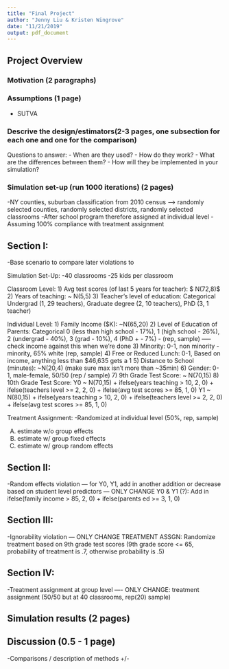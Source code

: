 ```yaml
---
title: "Final Project"
author: "Jenny Liu & Kristen Wingrove"
date: "11/21/2019"
output: pdf_document
---
```


## Project Overview

### Motivation (2 paragraphs)

### Assumptions (1 page)
- SUTVA

### Descrive the design/estimators(2-3 pages, one subsection for each one and one for the comparison)
Questions to answer:
- When are they used?
- How do they work?
- What are the differences between them?
- How will they be implemented in your simulation? 

### Simulation set-up (run 1000 iterations) (2 pages)
-NY counties, suburban classification from 2010 census --> 
randomly selected counties, randomly selected districts, randomly selected classrooms 
-After school program therefore assigned at individual level
-Assuming 100% compliance with treatment assignment

## Section I:
-Base scenario to compare later violations to

  Simulation Set-Up:
    -40 classrooms
    -25 kids per classroom
   
   Classroom Level:
   1) Avg test scores (of last 5 years for teacher): $ \sim N(72,8)$ 
   2) Years of teaching: ~ N(5,5)
   3) Teacher's level of education: Categorical Undergrad (1, 29 teachers), Graduate degree (2, 10 teachers), PhD (3, 1 teacher)
   
   Individual Level:
   1) Family Income ($K): ~N(65,20)
   2) Level of Education of Parents: Categorical 0 (less than high school - 17%), 1 (high school - 26%), 2 (undergrad - 40%), 3 (grad - 10%), 4 (PhD + - 7%) - (rep, sample)
   -----check income against this when we're done
   3) Minority: 0-1, non minority - minority, 65% white (rep, sample)
   4) Free or Reduced Lunch: 0-1, Based on income, anything less than $46,635 gets a 1
   5) Distance to School (minutes): ~N(20,4) (make sure max isn't more than ~35min)
   6) Gender: 0-1, male-female, 50/50 (rep / sample)
   7) 9th Grade Test Score: ~ N(70,15)
   8) 10th Grade Test Score: Y0 ~ N(70,15) + ifelse(years teaching > 10, 2, 0) + ifelse(teachers level >= 2, 2, 0) + 
                                             ifelse(avg test scores >= 85, 1, 0)
                             Y1 ~ N(80,15) + ifelse(years teaching > 10, 2, 0) + ifelse(teachers level >= 2, 2, 0) + 
                                             ifelse(avg test scores >= 85, 1, 0)
  
   Treatment Assignment:
   -Randomized at individual level (50%, rep, sample)

A) estimate w/o group effects
B) estimate w/ group fixed effects
C) estimate w/ group random effects

## Section II:
-Random effects violation
--- for Y0, Y1, add in another addition or decrease based on student level predictors
--- ONLY CHANGE Y0 & Y1 (?): Add in ifelse(family income > 85, 2, 0) + ifelse(parents ed >= 3, 1, 0)

## Section III:
-Ignorability violation
--- ONLY CHANGE TREATMENT ASSGN: Randomize treatment based on 9th grade test scores (9th grade score <= 65, probability of treatment is .7, otherwise probability is .5)
 
## Section IV: 
-Treatment assignment at group level
---- ONLY CHANGE: treatment assignment (50/50 but at 40 classrooms, rep(20) sample)


## Simulation results (2 pages)


## Discussion (0.5 - 1 page)
-Comparisons / description of methods +/-

